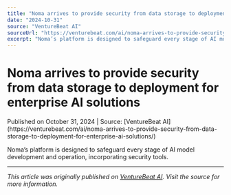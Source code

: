 ```yaml
---
title: "Noma arrives to provide security from data storage to deployment for enterprise AI solutions"
date: "2024-10-31"
source: "VentureBeat AI"
sourceUrl: "https://venturebeat.com/ai/noma-arrives-to-provide-security-from-data-storage-to-deployment-for-enterprise-ai-solutions/"
excerpt: "Noma’s platform is designed to safeguard every stage of AI model development and operation, incorporating security tools...."
---
```


# Noma arrives to provide security from data storage to deployment for enterprise AI solutions

<div class="text-sm text-gray-500 mb-4">
  Published on October 31, 2024 | Source: [VentureBeat AI](https://venturebeat.com/ai/noma-arrives-to-provide-security-from-data-storage-to-deployment-for-enterprise-ai-solutions/)
</div>

Noma’s platform is designed to safeguard every stage of AI model development and operation, incorporating security tools.

---

*This article was originally published on [VentureBeat AI](https://venturebeat.com/ai/noma-arrives-to-provide-security-from-data-storage-to-deployment-for-enterprise-ai-solutions/). Visit the source for more information.*
